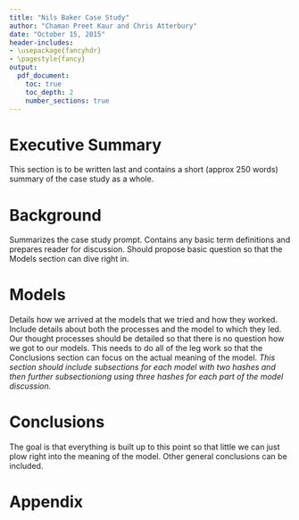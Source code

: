 ```yaml
---
title: "Nils Baker Case Study"
author: "Chaman Preet Kaur and Chris Atterbury"
date: "October 15, 2015"
header-includes:
- \usepackage{fancyhdr}
- \pagestyle{fancy}
output: 
  pdf_document:
    toc: true
    toc_depth: 2
    number_sections: true
---
```


# Executive Summary
This section is to be written last and contains a short (approx 250 words)
summary of the case study as a whole.  

# Background
Summarizes the case study prompt. Contains any basic term definitions and
prepares reader for discussion. Should propose basic question so that the Models
section can dive right in.  

# Models
Details how we arrived at the models that we tried and how they worked. Include details about both the processes and the model to which they led. Our thought processes should be detailed so that there is no question how we got to our models. This needs to do all of the leg work so that the Conclusions section can focus on the actual meaning of the model. _This section should include subsections for each model with two hashes and then further subsectioniong using three hashes for each part of the model discussion._  

# Conclusions
The goal is that everything is built up to this point so that little we can just plow right into the meaning of the model. Other general conclusions can be included.  

# Appendix



